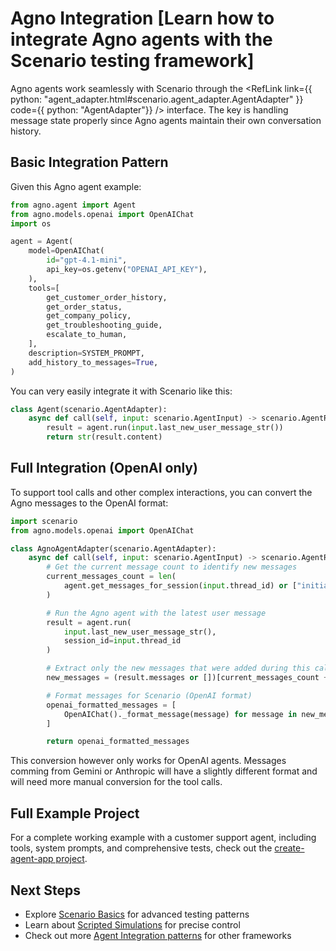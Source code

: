 
# Agno Integration [Learn how to integrate Agno agents with the Scenario testing framework]

Agno agents work seamlessly with Scenario through the <RefLink link={{ python: "agent_adapter.html#scenario.agent_adapter.AgentAdapter" }} code={{ python: "AgentAdapter"}} /> interface. The key is handling message state properly since Agno agents maintain their own conversation history.

## Basic Integration Pattern

Given this Agno agent example:

```python
from agno.agent import Agent
from agno.models.openai import OpenAIChat
import os

agent = Agent(
    model=OpenAIChat(
        id="gpt-4.1-mini",
        api_key=os.getenv("OPENAI_API_KEY"),
    ),
    tools=[
        get_customer_order_history,
        get_order_status,
        get_company_policy,
        get_troubleshooting_guide,
        escalate_to_human,
    ],
    description=SYSTEM_PROMPT,
    add_history_to_messages=True,
)
```

You can very easily integrate it with Scenario like this:

```python
class Agent(scenario.AgentAdapter):
    async def call(self, input: scenario.AgentInput) -> scenario.AgentReturnTypes:
        result = agent.run(input.last_new_user_message_str())
        return str(result.content)
```

## Full Integration (OpenAI only)

To support tool calls and other complex interactions, you can convert the Agno messages to the OpenAI format:

```python
import scenario
from agno.models.openai import OpenAIChat

class AgnoAgentAdapter(scenario.AgentAdapter):
    async def call(self, input: scenario.AgentInput) -> scenario.AgentReturnTypes:
        # Get the current message count to identify new messages
        current_messages_count = len(
            agent.get_messages_for_session(input.thread_id) or ["initial"]
        )

        # Run the Agno agent with the latest user message
        result = agent.run(
            input.last_new_user_message_str(),
            session_id=input.thread_id
        )

        # Extract only the new messages that were added during this call
        new_messages = (result.messages or [])[current_messages_count + 1:]

        # Format messages for Scenario (OpenAI format)
        openai_formatted_messages = [
            OpenAIChat()._format_message(message) for message in new_messages
        ]

        return openai_formatted_messages
```

This conversion however only works for OpenAI agents. Messages comming from Gemini or Anthropic will have a slightly different format and will need more manual conversion for the tool calls.

## Full Example Project

For a complete working example with a customer support agent, including tools, system prompts, and comprehensive tests, check out the [create-agent-app project](https://github.com/langwatch/create-agent-app/blob/main/agno_example/tests/test_customer_support_agent.py).

## Next Steps

- Explore [Scenario Basics](/basics/concepts) for advanced testing patterns
- Learn about [Scripted Simulations](/basics/scripted-simulations) for precise control
- Check out more [Agent Integration patterns](/agent-integration) for other frameworks
